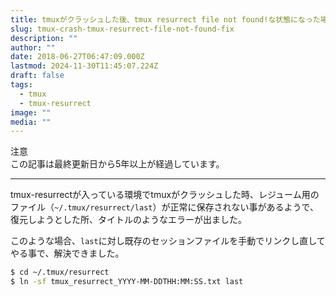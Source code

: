 ```yaml
---
title: tmuxがクラッシュした後、tmux resurrect file not found!な状態になった場合の対処
slug: tmux-crash-tmux-resurrect-file-not-found-fix
description: ""
author: ""
date: 2018-06-27T06:47:09.000Z
lastmod: 2024-11-30T11:45:07.224Z
draft: false
tags:
  - tmux
  - tmux-resurrect
image: ""
media: ""
---
```


<Note type="warn">注意<br />この記事は最終更新日から5年以上が経過しています。</Note>

---

tmux-resurrectが入っている環境でtmuxがクラッシュした時、レジューム用のファイル（`~/.tmux/resurrect/last`）が正常に保存されない事があるようで、復元しようとした所、タイトルのようなエラーが出ました。

このような場合、`last`に対し既存のセッションファイルを手動でリンクし直してやる事で、解決できました。

```bash
$ cd ~/.tmux/resurrect
$ ln -sf tmux_resurrect_YYYY-MM-DDTHH:MM:SS.txt last
```